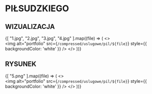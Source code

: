 
# PIŁSUDZKIEGO

## WIZUALIZACJA

{[
  "1.jpg", "2.jpg", "3.jpg", "4.jpg"
].map((file) => (
  <>
    <br />
    <Zoom>
      <img 
        alt="portfolio" 
        src={`/compressed/uslugowe/pil/${file}`} 
        style={{ backgroundColor: 'white' }} 
      />
    </Zoom>
  </>
))}

## RYSUNEK

{[
  "5.png"
].map((file) => (
  <>
    <br />
    <Zoom>
      <img 
        alt="portfolio" 
        src={`/compressed/uslugowe/pil/${file}`} 
        style={{ backgroundColor: 'white' }} 
      />
    </Zoom>
  </>
))}
